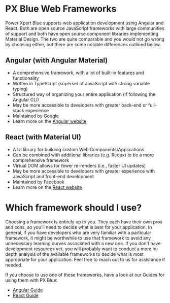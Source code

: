 # PX Blue Web Frameworks

Power Xpert Blue supports web application development using Angular and React. Both are open source JavaScript frameworks with large communities of support and both have open source component libraries implementing Material Design. The two are quite comparable and you would not go wrong by choosing either, but there are some notable differences outlined below.

## Angular (with Angular Material)

-   A comprehensive framework, with a lot of built-in features and functionality
-   Written in TypeScript (superset of JavaScript with strong variable typing)
-   Structured way of organizing your entire application (if following the Angular CLI)
-   May be more accessible to developers with greater back-end or full-stack experience
-   Maintained by Google
-   Learn more on the [Angular website](https://angular.io/)

## React (with Material UI)

-   A UI library for building custom Web Components/Applications
-   Can be combined with additional libraries (e.g. Redux) to be a more comprehensive framework
-   Virtual DOM allows for fewer re-renders (i.e., faster UI updates)
-   May be more accessible to developers with greater experience with JavaScript and front-end development
-   Maintained by Facebook
-   Learn more on the [React website](https://reactjs.org/)

# Which framework should I use?

Choosing a framework is entirely up to you. They each have their own pros and cons, so you'll need to decide what is best for your application. In general, if you have developers who are very familiar with a particular framework, it might be worthwhile to use that framework to avoid any unnecessary learning curves associated with a new one. If you don't have development resources yet, you will probably want to conduct a more in-depth analysis of the available frameworks to decide what is most appropriate for your application. Feel free to reach out to us for assistance if needed.

If you choose to use one of these frameworks, have a look at our Guides for using them with PX Blue:

-   [Angular Guide](/development/frameworks-web/angular)
-   [React Guide](/development/frameworks-web/react)
